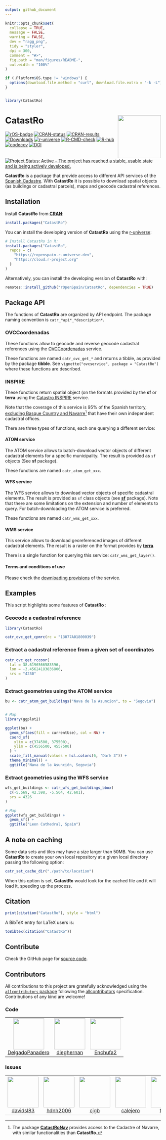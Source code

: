 ```yaml
---
output: github_document
---
```


<!-- README.md is generated from README.Rmd. Please edit that file -->

```r
knitr::opts_chunk$set(
  collapse = TRUE,
  message = FALSE,
  warning = FALSE,
  dev = "ragg_png",
  tidy = "styler",
  dpi = 300,
  comment = "#>",
  fig.path = "man/figures/README-",
  out.width = "100%"
)

if (.Platform$OS.type != "windows") {
  options(download.file.method = "curl", download.file.extra = "-k -L")
}


library(CatastRo)
```

# CatastRo <a href="https://ropenspain.github.io/CatastRo/"><img src="man/figures/logo.png" align="right" height="139"/></a>

<!-- badges: start -->

[![rOS-badge](https://ropenspain.github.io/rostemplate/reference/figures/ropenspain-badge.svg)](https://ropenspain.es/)
[![CRAN-status](https://www.r-pkg.org/badges/version/CatastRo)](https://CRAN.R-project.org/package=CatastRo)
[![CRAN-results](https://badges.cranchecks.info/worst/CatastRo.svg)](https://cran.r-project.org/web/checks/check_results_CatastRo.html)
[![Downloads](https://cranlogs.r-pkg.org/badges/CatastRo)](https://CRAN.R-project.org/package=CatastRo)
[![r-universe](https://ropenspain.r-universe.dev/badges/CatastRo)](https://ropenspain.r-universe.dev/CatastRo)
[![R-CMD-check](https://github.com/rOpenSpain/CatastRo/actions/workflows/roscron-check-standard.yaml/badge.svg)](https://github.com/rOpenSpain/CatastRo/actions/workflows/roscron-check-standard.yaml)
[![R-hub](https://github.com/rOpenSpain/CatastRo/actions/workflows/rhub.yaml/badge.svg)](https://github.com/rOpenSpain/CatastRo/actions/workflows/rhub.yaml)
[![codecov](https://codecov.io/gh/rOpenSpain/CatastRo/graph/badge.svg?token=KPPwTkZjW6)](https://app.codecov.io/gh/rOpenSpain/CatastRo)
[![DOI](https://img.shields.io/badge/DOI-10.32614/CRAN.package.CatastRo-blue)](https://doi.org/10.32614/CRAN.package.CatastRo)
[![Project Status: Active -- The project has reached a stable, usable state and
is being actively
developed.](https://www.repostatus.org/badges/latest/active.svg)](https://www.repostatus.org/#active)

<!-- badges: end -->

**CatastRo** is a package that provide access to different API services of the
[Spanish Cadastre](https://www.sedecatastro.gob.es/). With **CatastRo** it is
possible to download spatial objects (as buildings or cadastral parcels), maps
and geocode cadastral references.

## Installation

Install **CatastRo** from
[**CRAN**](https://CRAN.R-project.org/package=CatastRo):

```r
install.packages("CatastRo")
```

You can install the developing version of **CatastRo** using the
[r-universe](https://ropenspain.r-universe.dev/CatastRo):

```r
# Install CatastRo in R:
install.packages("CatastRo",
  repos = c(
    "https://ropenspain.r-universe.dev",
    "https://cloud.r-project.org"
  )
)
```

Alternatively, you can install the developing version of **CatastRo** with:

```r
remotes::install_github("rOpenSpain/CatastRo", dependencies = TRUE)
```

## Package API

The functions of **CatastRo** are organized by API endpoint. The package naming
convention is `catr_*api*_*description*`.

### OVCCoordenadas

These functions allow to geocode and reverse geocode cadastral references using
the
[OVCCoordenadas](https://ovc.catastro.meh.es/ovcservweb/OVCSWLocalizacionRC/OVCCoordenadas.asmx)
service.

These functions are named `catr_ovc_get_*` and returns a tibble, as provided by
the package **tibble**. See `vignette("ovcservice", package = "CatastRo")` where
these functions are described.

### INSPIRE

These functions return spatial object (on the formats provided by the **sf** or
**terra** using the [Catastro
INSPIRE](https://www.catastro.hacienda.gob.es/webinspire/index.html) service.

Note that the coverage of this service is 95% of the Spanish territory,
[excluding Basque Country and Navarre]{.underline}[^1] that have their own
independent cadastral offices.

[^1]: The package [**CatastRoNav**](https://ropenspain.github.io/CatastRoNav/)
    provides access to the Cadastre of Navarre, with similar functionalities
    than **CatastRo**.

There are three types of functions, each one querying a different service:

#### ATOM service

The ATOM service allows to batch-download vector objects of different cadastral
elements for a specific municipality. The result is provided as `sf` objects
(See **sf** package).

These functions are named `catr_atom_get_xxx`.

#### WFS service

The WFS service allows to download vector objects of specific cadastral
elements. The result is provided as `sf` class objects (see
[**sf**](https://r-spatial.github.io/sf/) package). Note that there are some
limitations on the extension and number of elements to query. For
batch-downloading the ATOM service is preferred.

These functions are named `catr_wms_get_xxx`.

#### WMS service

This service allows to download georeferenced images of different cadastral
elements. The result is a raster on the format provides by
[**terra**](https://rspatial.github.io/terra/reference/terra-package.html).

There is a single function for querying this service: `catr_wms_get_layer()`.

#### Terms and conditions of use

Please check the [downloading
provisions](https://www.catastro.hacienda.gob.es/webinspire/documentos/Licencia.pdf)
of the service.

## Examples

This script highlights some features of **CatastRo** :

### Geocode a cadastral reference

```r
library(CatastRo)

catr_ovc_get_cpmrc(rc = "13077A01800039")
```

### Extract a cadastral reference from a given set of coordinates

```r
catr_ovc_get_rccoor(
  lat = 38.6196566583596,
  lon = -3.45624183836806,
  srs = "4230"
)
```

### Extract geometries using the ATOM service

```r
bu <- catr_atom_get_buildings("Nava de la Asuncion", to = "Segovia")


# Map
library(ggplot2)

ggplot(bu) +
  geom_sf(aes(fill = currentUse), col = NA) +
  coord_sf(
    xlim = c(374500, 375500),
    ylim = c(4556500, 4557500)
  ) +
  scale_fill_manual(values = hcl.colors(6, "Dark 3")) +
  theme_minimal() +
  ggtitle("Nava de la Asunción, Segovia")
```

### Extract geometries using the WFS service

```r
wfs_get_buildings <- catr_wfs_get_buildings_bbox(
  c(-5.569, 42.598, -5.564, 42.601),
  srs = 4326
)

# Map
ggplot(wfs_get_buildings) +
  geom_sf() +
  ggtitle("Leon Cathedral, Spain")
```

## A note on caching

Some data sets and tiles may have a size larger than 50MB. You can use
**CatastRo** to create your own local repository at a given local directory
passing the following option:

```r
catr_set_cache_dir("./path/to/location")
```

When this option is set, **CatastRo** would look for the cached file and it will
load it, speeding up the process.

## Citation

```r
print(citation("CatastRo"), style = "html")
```

A BibTeX entry for LaTeX users is:

```r
toBibtex(citation("CatastRo"))
```

## Contribute

Check the GitHub page for [source
code](https://github.com/ropenspain/CatastRo/).

## Contributors



<!-- ALL-CONTRIBUTORS-LIST:START - Do not remove or modify this section -->
<!-- prettier-ignore-start -->
<!-- markdownlint-disable -->

All contributions to this project are gratefully acknowledged using the [`allcontributors` package](https://github.com/ropensci/allcontributors) following the [allcontributors](https://allcontributors.org) specification. Contributions of any kind are welcome!

### Code

<table class="table allctb-table" >

<tr>
<td align="center">
<a href="https://github.com/DelgadoPanadero">
<img src="https://avatars.githubusercontent.com/u/20685256?v=4" width="100px;" class="allctb-avatar" alt=""/>
</a><br>
<a href="https://github.com/rOpenSpain/CatastRo/commits?author=DelgadoPanadero">DelgadoPanadero</a>
</td>
<td align="center">
<a href="https://github.com/dieghernan">
<img src="https://avatars.githubusercontent.com/u/25656809?v=4" width="100px;" class="allctb-avatar" alt=""/>
</a><br>
<a href="https://github.com/rOpenSpain/CatastRo/commits?author=dieghernan">dieghernan</a>
</td>
<td align="center">
<a href="https://github.com/Enchufa2">
<img src="https://avatars.githubusercontent.com/u/4542928?v=4" width="100px;" class="allctb-avatar" alt=""/>
</a><br>
<a href="https://github.com/rOpenSpain/CatastRo/commits?author=Enchufa2">Enchufa2</a>
</td>
</tr>

</table>


### Issues

<table class="table allctb-table" >

<tr>
<td align="center">
<a href="https://github.com/davidsl83">
<img src="https://avatars.githubusercontent.com/u/8825826?v=4" width="100px;" class="allctb-avatar" alt=""/>
</a><br>
<a href="https://github.com/rOpenSpain/CatastRo/issues?q=is%3Aissue+author%3Adavidsl83">davidsl83</a>
</td>
<td align="center">
<a href="https://github.com/hdnh2006">
<img src="https://avatars.githubusercontent.com/u/17271049?u=e49249efc3b6ecf11f9120b5e2b7f92c03797fb0&v=4" width="100px;" class="allctb-avatar" alt=""/>
</a><br>
<a href="https://github.com/rOpenSpain/CatastRo/issues?q=is%3Aissue+author%3Ahdnh2006">hdnh2006</a>
</td>
<td align="center">
<a href="https://github.com/cjgb">
<img src="https://avatars.githubusercontent.com/u/1321567?u=f0ce1208c79befa4e61b7dd98c52bf5143fe92a5&v=4" width="100px;" class="allctb-avatar" alt=""/>
</a><br>
<a href="https://github.com/rOpenSpain/CatastRo/issues?q=is%3Aissue+author%3Acjgb">cjgb</a>
</td>
<td align="center">
<a href="https://github.com/calejero">
<img src="https://avatars.githubusercontent.com/u/58038280?v=4" width="100px;" class="allctb-avatar" alt=""/>
</a><br>
<a href="https://github.com/rOpenSpain/CatastRo/issues?q=is%3Aissue+author%3Acalejero">calejero</a>
</td>
<td align="center">
<a href="https://github.com/fjribal">
<img src="https://avatars.githubusercontent.com/u/8107607?u=42ec5d15592963a1ea1ab524ae76c101a75849c0&v=4" width="100px;" class="allctb-avatar" alt=""/>
</a><br>
<a href="https://github.com/rOpenSpain/CatastRo/issues?q=is%3Aissue+author%3Afjribal">fjribal</a>
</td>
<td align="center">
<a href="https://github.com/jesbrz">
<img src="https://avatars.githubusercontent.com/u/19475313?v=4" width="100px;" class="allctb-avatar" alt=""/>
</a><br>
<a href="https://github.com/rOpenSpain/CatastRo/issues?q=is%3Aissue+author%3Ajesbrz">jesbrz</a>
</td>
</tr>

</table>

<!-- markdownlint-enable -->
<!-- prettier-ignore-end -->
<!-- ALL-CONTRIBUTORS-LIST:END -->


